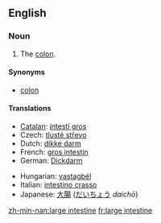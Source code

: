 ==English==
{{wikipedia}}

===Noun===
{{en-noun|sg=[[large]] [[intestine]]}}

# {{anatomy}} The [[colon]].

====Synonyms====
* [[colon]]

====Translations====
{{trans-top|bodily organ}}
* [[Catalan]]: [[intestí gros]] {{m}}
* Czech: [[tlusté střevo]] {{n}}
* Dutch: [[dikke darm]] {{m}}
* French: [[gros intestin]] {{m}}
* German: [[Dickdarm]] {{m}}
{{trans-mid}}
* Hungarian: [[vastagbél]]
* Italian: [[intestino crasso]] {{m}}
* Japanese: [[大腸]] ([[だいちょう]] ''daichō'')
{{trans-bottom}}

[[zh-min-nan:large intestine]]
[[fr:large intestine]]
